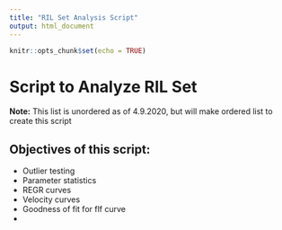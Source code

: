```yaml
---
title: "RIL Set Analysis Script"
output: html_document
---
```


```r
knitr::opts_chunk$set(echo = TRUE)

```

# Script to Analyze RIL Set
__Note:__ This list is unordered as of 4.9.2020, but will make ordered list to create this script

## Objectives of this script:
* Outlier testing
* Parameter statistics
* REGR curves
* Velocity curves
* Goodness of fit for flf curve
* 


```r




```

